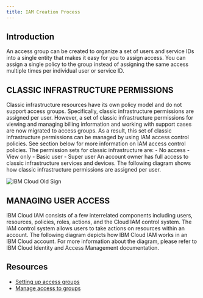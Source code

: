 ```yaml
---
title: IAM Creation Process
---
```



<PageDescription>


</PageDescription>

## Introduction

An access group can be created to organize a set of users and service IDs into a single entity that makes it easy for you to assign access. You can assign a single policy to the group instead of assigning the same access multiple times per individual user or service ID.

## CLASSIC INFRASTRUCTURE PERMISSIONS
Classic infrastructure resources have its own policy model and do not support access groups. Specifically, classic infrastructure permissions are assigned per user. However, a set of classic infrastructure permissions for viewing and managing billing information and working with support
cases are now migrated to access groups. As a result, this set of classic infrastructure permissions can be managed by using IAM access control policies. See section below for more information on IAM access control policies.
The permission sets for classic infrastructure are:
    - No access
    - View only
    - Basic user
    - Super user
An account owner has full access to classic infrastructure services and devices. The following diagram shows how classic infrastructure permissions are assigned per user.

![IBM Cloud Old Sign](images/ClassicIAM.png)

## MANAGING USER ACCESS
IBM Cloud IAM consists of a few interrelated components including users, resources, policies, roles, actions, and the Cloud IAM control system. The IAM control system allows users to take actions on resources within an account. The following diagram depicts how IBM Cloud IAM works in an IBM Cloud account. For more information about the diagram, please refer to IBM Cloud Identity and Access Management documentation.

## Resources

- [Setting up access groups](https://cloud.ibm.com/docs/account?topic=account-groups)
- [Manage access to groups](https://cloud.ibm.com/docs/account?topic=account-assign-access-resources)
